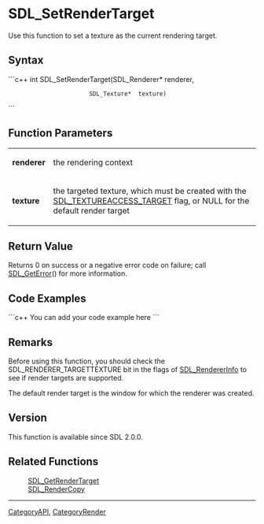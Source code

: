 <!-- pragma section-numbers off -->
<!-- pragma disable-camelcase -->

= SDL_SetRenderTarget =
Use this function to set a texture as the current rendering target.


== Syntax ==
```c++
int SDL_SetRenderTarget(SDL_Renderer* renderer,
                        SDL_Texture*  texture)
```

== Function Parameters ==
{|
|'''renderer'''
|the rendering context
|-
|'''texture'''
|the targeted texture, which must be created with the [[SDL_TextureAccess|SDL_TEXTUREACCESS_TARGET]] flag, or NULL for the default render target
|}


== Return Value ==
Returns 0 on success or a negative error code on failure; call [[SDL_GetError]]() for more information.

== Code Examples ==
```c++
You can add your code example here
```

== Remarks ==
Before using this function, you should check the SDL_RENDERER_TARGETTEXTURE bit in the flags of [[SDL_RendererInfo]] to see if render targets are supported.

The default render target is the window for which the renderer was created.

== Version ==
This function is available since SDL 2.0.0.

== Related Functions ==
:[[SDL_GetRenderTarget]]
:[[SDL_RenderCopy]]

----
[[CategoryAPI]], [[CategoryRender]]
